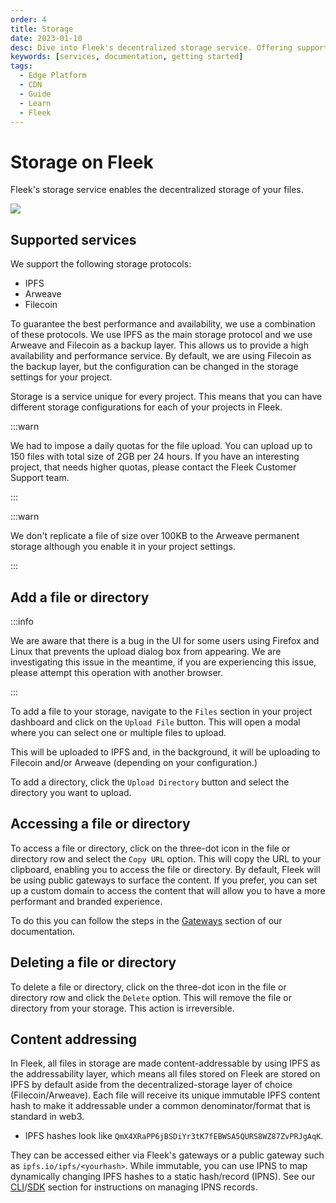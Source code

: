 ```yaml
---
order: 4
title: Storage
date: 2023-01-10
desc: Dive into Fleek's decentralized storage service. Offering support for IPFS, Arweave, and Filecoin, Fleek ensures high availability and performance.
keywords: [services, documentation, getting started]
tags:
  - Edge Platform
  - CDN
  - Guide
  - Learn
  - Fleek
---
```


# Storage on Fleek

Fleek's storage service enables the decentralized storage of your files.

![](./storage.svg)

<div className="my-12 bg-gray-dark-6 p-[1px]" />

## Supported services

We support the following storage protocols:

- IPFS
- Arweave
- Filecoin

To guarantee the best performance and availability, we use a combination of these protocols. We use IPFS as the main storage protocol and we use Arweave and Filecoin as a backup layer. This allows us to provide a high availability and performance service. By default, we are using Filecoin as the backup layer, but the configuration can be changed in the storage settings for your project.

Storage is a service unique for every project. This means that you can have different storage configurations for each of your projects in Fleek.

:::warn

We had to impose a daily quotas for the file upload. You can upload up to 150 files with total size of 2GB per 24 hours. If you have an interesting project, that needs higher quotas, please contact the Fleek Customer Support team.

:::

:::warn

We don't replicate a file of size over 100KB to the Arweave permanent storage although you enable it in your project settings.

:::

## Add a file or directory

:::info

We are aware that there is a bug in the UI for some users using Firefox and Linux that prevents the upload dialog box from appearing. We are investigating this issue in the meantime, if you are experiencing this issue, please attempt this operation with another browser.

:::

To add a file to your storage, navigate to the `Files` section in your project dashboard and click on the `Upload File` button. This will open a modal where you can select one or multiple files to upload.

This will be uploaded to IPFS and, in the background, it will be uploading to Filecoin and/or Arweave (depending on your configuration.)

To add a directory, click the `Upload Directory` button and select the directory you want to upload.

## Accessing a file or directory

To access a file or directory, click on the three-dot icon in the file or directory row and select the `Copy URL` option. This will copy the URL to your clipboard, enabling you to access the file or directory. By default, Fleek will be using public gateways to surface the content. If you prefer, you can set up a custom domain to access the content that will allow you to have a more performant and branded experience.

To do this you can follow the steps in the [Gateways](/docs/cli/gateways/) section of our documentation.

## Deleting a file or directory

To delete a file or directory, click on the three-dot icon in the file or directory row and click the `Delete` option. This will remove the file or directory from your storage. This action is irreversible.

## Content addressing

In Fleek, all files in storage are made content-addressable by using IPFS as the addressability layer, which means all files stored on Fleek are stored on IPFS by default aside from the decentralized-storage layer of choice (Filecoin/Arweave). Each file will receive its unique immutable IPFS content hash to make it addressable under a common denominator/format that is standard in web3.

- IPFS hashes look like `QmX4XRaPP6jBSDiYr3tK7fEBWSA5QURS8WZ87ZvPRJgAqK`.

They can be accessed either via Fleek's gateways or a public gateway such as `ipfs.io/ipfs/<yourhash>`. While immutable, you can use IPNS to map dynamically changing IPFS hashes to a static hash/record (IPNS). See our [CLI](/docs/cli)/[SDK](/docs/sdk/) section for instructions on managing IPNS records.
